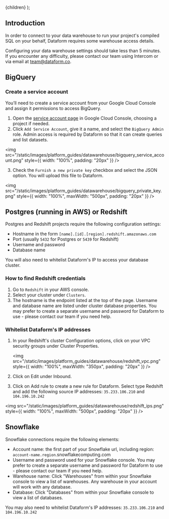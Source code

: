 
  <Documentation title="Configure data warehouse settings">{children}</Documentation>
);

## Introduction

In order to connect to your data warehouse to run your project's compiled SQL on your behalf, Dataform requires some warehouse access details.

Configuring your data warehouse settings should take less than 5 minutes. If you encounter any difficulty, please contact our team using Intercom or via email at [team@dataform.co](mailto:team@dataform.co).

## BigQuery

### Create a service account

You’ll need to create a service account from your Google Cloud Console and assign it permissions to access BigQuery.

1. Open the <a target="_blank" href="https://console.cloud.google.com/projectselector/iam-admin/serviceaccounts">service account page</a> in Google Cloud Console, choosing a project if needed.
2. Click `Add Service Account`, give it a name, and select the `BigQuery Admin` role. Admin access is required by Dataform so that it can create queries and list datasets.

<img
  src="/static/images/platform_guides/datawarehouse/bigquery_service_account.png"
  style={{ width: "100%", padding: "20px" }}
/>

3. Check the `Furnish a new private key` checkbox and select the JSON option. You will upload this file to Dataform.

<img
  src="/static/images/platform_guides/datawarehouse/bigquery_private_key.png"
  style={{ width: "100%", maxWidth: "500px", padding: "20px" }}
/>

## Postgres (running in AWS) or Redshift

Postgres and Redshift projects require the following configuration settings:

- Hostname in the form `[name].[id].[region].redshift.amazonaws.com`
- Port (usually `5432` for Postgres or `5439` for Redshift)
- Username and password
- Database name

You will also need to whitelist Dataform's IP to access your database cluster.

### How to find Redshift credentials

1. Go to `Redshift` in your AWS console.
2. Select your cluster under `Clusters`.
3. The hostname is the endpoint listed at the top of the page. Username and database name are listed under cluster database properties.
   You may prefer to create a separate username and password for Dataform to use - please contact our team if you need help.

### Whitelist Dataform's IP addresses

1. In your Redshift's cluster Configuration options, click on your VPC security groups under Cluster Properties.

   <img
     src="/static/images/platform_guides/datawarehouse/redshift_vpc.png"
     style={{ width: "100%", maxWidth: "350px", padding: "20px" }}
   />

2. Click on Edit under Inbound.
3. Click on Add rule to create a new rule for Dataform. Select type Redshift and add the following source IP addresses: `35.233.106.210` and `104.196.10.242`

<img
  src="/static/images/platform_guides/datawarehouse/redshift_ips.png"
  style={{ width: "100%", maxWidth: "500px", padding: "20px" }}
/>

## Snowflake

Snowflake connections require the following elements:

- Account name: the first part of your Snowflake url, including region: `account-name.region`.snowflakecomputing.com
- Username and password used for your Snowflake console. You may prefer to create a separate username and password for Dataform to use - please contact our team if you need help.
- Warehouse name: Click "Warehouses" from within your Snowflake console to view a list of warehouses. Any warehouse in your account will work with any database.
- Database: Click "Databases" from within your Snowflake console to view a list of databases.

You may also need to whitelist Dataform's IP addresses: `35.233.106.210` and `104.196.10.242`
